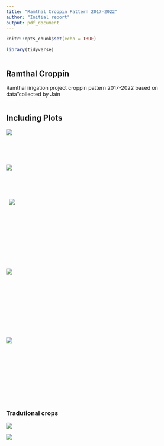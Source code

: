 ```yaml
---
title: "Ramthal Croppin Pattern 2017-2022"
author: "Initial report"
output: pdf_document
---
```


```r
knitr::opts_chunk$set(echo = TRUE)

library(tidyverse)



```

## Ramthal Croppin
Ramthal iirigation project croppin pattern 2017-2022
based on data"collected by Jain

```r

```

## Including Plots

![ ](C:/Users/Dan/Pictures/ramthal_crops/01.png)
&nbsp;

&nbsp;

&nbsp;


![ ](C:/Users/Dan/Pictures/ramthal_crops/02.png)

&nbsp;

&nbsp;

&nbsp;
![ ](C:/Users/Dan/Pictures/ramthal_crops/05.png)

&nbsp;

&nbsp;

&nbsp;

&nbsp;

&nbsp;

![ ](C:/Users/Dan/Pictures/ramthal_crops/03.png)

&nbsp;

&nbsp;

&nbsp;

&nbsp;

&nbsp;

![ ](C:/Users/Dan/Pictures/ramthal_crops/04.png)

&nbsp;

&nbsp;

&nbsp;

&nbsp;

&nbsp;

### Tradutional crops


![ ](C:/Users/Dan/Pictures/ramthal_crops/06.png)


![ ](C:/Users/Dan/Pictures/ramthal_crops/08.png)


